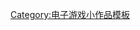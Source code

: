 {{asbox
| image     = Space Invaders Second Row.PNG
| pix       = 32
| subject   = 
| qualifier = 与[[TAITO]]有关
| category  = TAITO小作品
| tempsort  =  2
| name      = Template:Taito-videogame-stub
}}<noinclude>
[[Category:电子游戏小作品模板]]
</noinclude>